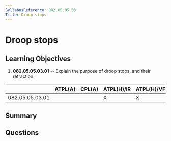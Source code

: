 ```yaml
---
SyllabusReference: 082.05.05.03
Title: Droop stops
---
```


# Droop stops

## Learning Objectives

1.  **082.05.05.03.01** -- Explain the purpose of droop stops, and their
    retraction.

|                 | ATPL(A) | CPL(A) | ATPL(H)/IR | ATPL(H)/VFR | CPL(H) | IR | CBIR(A) |
| --------------- | ------- | ------ | ---------- | ----------- | ------ | -- | ------- |
| 082.05.05.03.01 |         |        | X          | X           | X      |    |         |

## Summary

## Questions
